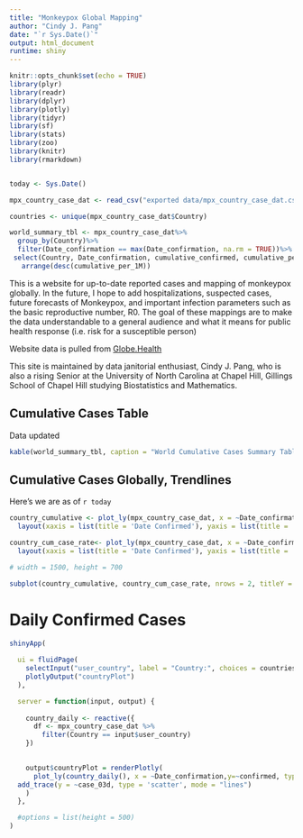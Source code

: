 ```yaml
---
title: "Monkeypox Global Mapping"
author: "Cindy J. Pang"
date: "`r Sys.Date()`"
output: html_document
runtime: shiny
---
```


```r
knitr::opts_chunk$set(echo = TRUE)
library(plyr)
library(readr)
library(dplyr)
library(plotly)
library(tidyr)
library(sf)
library(stats)
library(zoo)
library(knitr)
library(rmarkdown)


today <- Sys.Date()

mpx_country_case_dat <- read_csv("exported data/mpx_country_case_dat.csv")

countries <- unique(mpx_country_case_dat$Country)

world_summary_tbl <- mpx_country_case_dat%>%
  group_by(Country)%>%
  filter(Date_confirmation == max(Date_confirmation, na.rm = TRUE))%>%
 select(Country, Date_confirmation, cumulative_confirmed, cumulative_per_1M)%>%
   arrange(desc(cumulative_per_1M))

```

This is a website for up-to-date reported cases and mapping of monkeypox globally. In the future, I hope to add hospitalizations, suspected cases, future forecasts of Monkeypox, and important infection parameters such as the basic reproductive number, R0. The goal of these mappings are to make the data understandable to a general audience and what it means for public health response (i.e. risk for a susceptible person)

Website data is pulled from [Globe.Health](https://github.com/globaldothealth/monkeypox)

This site is maintained by data janitorial enthusiast, Cindy J. Pang, who is also a rising Senior at the University of North Carolina at Chapel Hill, Gillings School of Chapel Hill studying Biostatistics and Mathematics. 

## Cumulative Cases Table 

Data updated 
```r
kable(world_summary_tbl, caption = "World Cumulative Cases Summary Table")

```


## Cumulative Cases Globally, Trendlines
Here's we are as of `r today`
```r
country_cumulative <- plot_ly(mpx_country_case_dat, x = ~Date_confirmation, y = ~cumulative_confirmed, type = 'scatter',mode = "lines", color = ~Country, width = 1000, height = 700)%>%
  layout(xaxis = list(title = 'Date Confirmed'), yaxis = list(title = 'Cumulative Cases Overall'))

country_cum_case_rate<- plot_ly(mpx_country_case_dat, x = ~Date_confirmation, y = ~cumulative_per_1M, type = 'scatter',mode = "lines", color = ~Country, width = 1000, height = 700)%>%
  layout(xaxis = list(title = 'Date Confirmed'), yaxis = list(title = 'Cumulative Cases per 1M'))

# width = 1500, height = 700
```

``` r
subplot(country_cumulative, country_cum_case_rate, nrows = 2, titleY = TRUE, titleX = TRUE, shareX = TRUE, margin = 0.1)%>% layout(autosize = TRUE)
```
# Daily Confirmed Cases


```r
shinyApp(

  ui = fluidPage(
    selectInput("user_country", label = "Country:", choices = countries, selected = "World"),
    plotlyOutput("countryPlot")
  ),

  server = function(input, output) {
  
    country_daily <- reactive({
      df <- mpx_country_case_dat %>%
        filter(Country == input$user_country)
    })
    

    output$countryPlot = renderPlotly(
      plot_ly(country_daily(), x = ~Date_confirmation,y=~confirmed, type = 'bar',mode = "lines")%>%
  add_trace(y = ~case_03d, type = 'scatter', mode = "lines")
    )
  },

  #options = list(height = 500)
)
```